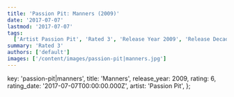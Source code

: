 ```yaml
---
title: 'Passion Pit: Manners (2009)'
date: '2017-07-07'
lastmod: '2017-07-07'
tags:
  ['Artist Passion Pit', 'Rated 3', 'Release Year 2009', 'Release Decade 2000']
summary: 'Rated 3'
authors: ['default']
images: ['/content/images/passion-pit|manners.jpg']
---
```


  key: 'passion-pit|manners',
  title: 'Manners',
  release_year: 2009,
  rating: 6,
  rating_date: '2017-07-07T00:00:00.000Z',
  artist: 'Passion Pit',
};

<MusicRating data={data} />
